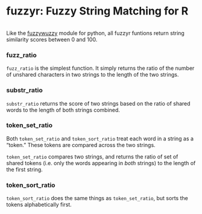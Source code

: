 # fuzzyr: Fuzzy String Matching for R

```

```

Like the [fuzzywuzzy](http://chairnerd.seatgeek.com/fuzzywuzzy-fuzzy-string-matching-in-python/) module for python, all fuzzyr funtions return string similarity scores between 0 and 100.

### fuzz_ratio

`fuzz_ratio` is the simplest function. It simply returns the ratio of the number of unshared characters in two strings to the length of the two strings.

### substr_ratio

`substr_ratio`  returns the score of two strings based on the ratio of shared words to the length of both strings combined.

### token_set_ratio

Both `token_set_ratio` and `token_sort_ratio` treat each word in a string as a "token." These tokens are compared across the two strings.

`token_set_ratio` compares two strings, and returns the ratio of set of shared tokens (i.e. only the words appearing in *both* strings) to the length of the first string.

### token_sort_ratio

`token_sort_ratio` does the same things as `token_set_ratio`, but sorts the tokens alphabetically first.


